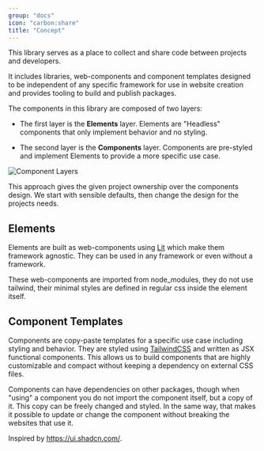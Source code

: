 ```yaml
---
group: "docs"
icon: "carbon:share"
title: "Concept"
---
```


This library serves as a place to collect and share code between projects and developers.

It includes libraries, web-components and component templates designed to be independent of any specific framework for use in website creation and provides tooling to build and publish packages.

The components in this library are composed of two layers:

- The first layer is the **Elements** layer. Elements are "Headless" components that only implement behavior and no styling.

- The second layer is the **Components** layer. Components are pre-styled and implement Elements to provide a more specific use case.

![Component Layers](../../assets/component-layers.png)

This approach gives the given project ownership over the components design. We start with sensible defaults, then change the design for the projects needs.

## Elements

Elements are built as web-components using [Lit](https://lit.dev/docs/) which make them framework agnostic. They can be used in any framework or even without a framework.

These web-components are imported from node_modules, they do not use tailwind, their minimal styles are defined in regular css inside the element itself.

## Component Templates

Components are copy-paste templates for a specific use case including styling and behavior.
They are styled using [TailwindCSS](https://tailwindcss.com/) and written as JSX functional components. This allows us to build components that are highly customizable and compact without keeping a dependency on external CSS files.

Components can have dependencies on other packages, though when "using" a component you do not import the component itself, but a copy of it. This copy can be freely changed and styled. In the same way, that makes it possible to update or change the component without breaking the websites that use it.

Inspired by https://ui.shadcn.com/.
